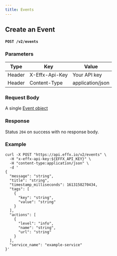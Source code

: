 ```yaml
---
title: Events
---
```


## Create an Event

#### `POST /v2/events`

### Parameters

| Type   | Key            | Value            |
| ------ | -------------- | ---------------- |
| Header | X-Effx-Api-Key | Your API key     |
| Header | Content-Type   | application/json |

### Request Body

A single [Event object](events-model)

### Response

Status `204` on success with no response body.

### Example

```shell title="POST https://api.effx.io/v2/events"
curl -X POST "https://api.effx.io/v2/events" \
  -H "x-effx-api-key:${EFFX_API_KEY}" \
  -H "content-type:application/json" \
  -d '
{
  "message": "string",
  "title": "string",
  "timestamp_milliseconds": 1613158270434,
  "tags": [
    {
      "key": "string",
      "value": "string"
    }
  ],
  "actions": [
    {
      "level": "info",
      "name": "string",
      "url": "string"
    }
  ],
  "service_name": "example-service"
}'
```
